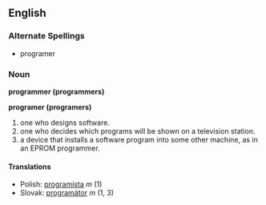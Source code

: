==English==

===Alternate Spellings===
* programer

=== Noun ===
'''programmer (programmers)'''

'''programer (programers)'''
# one who designs software.
# one who decides which programs will be shown on a television station.
# a device that installs a software program into some other machine, as in an EPROM programmer.

==== Translations ====
*Polish: [[programista]] ''m'' (1)
*Slovak: [[programátor]] ''m'' (1, 3)